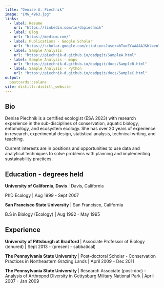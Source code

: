 ```yaml
---
title: "Denise A. Piechnik"
image: "IMG_4963.jpg"
links:
  - label: Resume
    url: "https://linkedin.com/in/dapiechnik"
  - label: Blog
    url: "https://medium.com/"
  - label: Publications - Google Scholar
    url: "https://scholar.google.com/citations?user=hTxoZYwAAAAJ&hl=en"
  - label: Sample Analysis
    url: "https://piechnik-d.github.io/dadpgit/SampleA.html"
  - label: Sample Analysis - maps
    url: "https://piechnik-d.github.io/dadpgit/docs/SampleB.html"
  - label: Sample Analysis - Python
    url: "https://piechnik-d.github.io/dadpgit/docs/SampleC.html"    
output:
  postcards::solana
site: distill::distill_website
---
```

## Bio

Denise Piechnik is a certified ecologist (ESA 2023) with research experience in the sub-disciplines of conservation, aquatic biology, entomology, and ecosystem ecology. She has over 20 years of experience in research, experimental design, statistical analysis, technical writing, and teaching. 

Current interests are in positions and opportunities to use data and analytical techniques to solve problems with planning and implementing sustainability practices. 

## Education - degrees held

**University of California, Davis** | Davis, California

PhD Ecology | Aug 1999 - Sept 2007

**San Francisco State University** | San Francisco, California

B.S in Biology (Ecology) | Aug 1992 - May 1995

## Experience

**University of Pittsburgh at Bradford** | Associate Professor of Biology (tenured) | Sept 2013 - (present - sabbatical) 

**The Pennsylvania State University** | Post-doctoral Scholar - Conservation Practices in Northeastern Grazing Lands | April 2009 - Dec 2011 

**The Pennsylvania State University** | Research Associate (post-doc) - Analysis of Arthropod Diversity in Gettysburg Military National Park | April 2007 - Jan 2009
